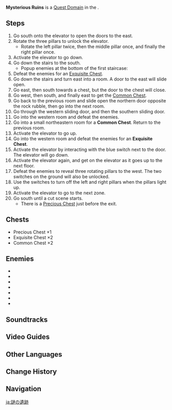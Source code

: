 {{Domain Infobox
|image        = Domain Mysterious Ruins.png
|type         = Quest
|description  = Mysterious ruins that have been hidden deep under layers of sand. An incomprehensible power seems to flow within...
|subarea      = The Mausoleum of King Deshret
|area         = Hypostyle Desert
|subregion    = Great Red Sand
|region       = Sumeru
|requiredAR   = 35
|recLevel     = WL-dependent
|recElements  = Pyro,Electro,Cryo
|quest        = Secret of the Scorching Desert
|quest_type   = Archon
}}
'''Mysterious Ruins''' is a [[Quest Domain]] in the {{Quest|Secret of the Scorching Desert}}.

==Steps==
# Go south onto the elevator to open the doors to the east.
# Rotate the three pillars to unlock the elevator.
#* Rotate the left pillar twice, then the middle pillar once, and finally the right pillar once.
# Activate the elevator to go down.
# Go down the stairs to the south.
#* Popup enemies at the bottom of the first staircase:{{Enemy List|Floating Dendro Fungus*4}}
# Defeat the enemies for an [[Exquisite Chest]].{{Enemy List|Floating Hydro Fungus;Floating Dendro Fungus;Grounded Hydroshroom;Winged Dendroshroom}}
# Go down the stairs and turn east into a room. A door to the east will slide open.
# Go east, then south towards a chest, but the door to the chest will close.
# Go west, then south, and finally east to get the [[Common Chest]].
# Go back to the previous room and slide open the northern door opposite the rock rubble, then go into the next room.
# Go through the western sliding door, and then the southern sliding door.
# Go into the western room and defeat the enemies.{{Enemy List|Floating Hydro Fungus;Floating Dendro Fungus;Stretchy Anemo Fungus;Stretchy Geo Fungus}}
# Go into a small northeastern room for a '''Common Chest'''. Return to the previous room.
# Activate the elevator to go up.
# Go into the western room and defeat the enemies for an '''Exquisite Chest'''.{{Enemy List|Stretchy Geo Fungus*3;Grounded Geoshroom*2}}
# Activate the elevator by interacting with the blue switch next to the door. The elevator will go down.
# Activate the elevator again, and get on the elevator as it goes up to the next floor.
# Defeat the enemies to reveal three rotating pillars to the west. The two switches on the ground will also be unlocked.{{Enemy List|Grounded Hydroshroom*2;Winged Dendroshroom*2}}
# Use the switches to turn off the left and right pillars when the pillars light up.
# Activate the elevator to go to the next zone.
# Go south until a cut scene starts.
#* There is a [[Precious Chest]] just before the exit.

==Chests== 
* Precious Chest ×1
* Exquisite Chest ×2
* Common Chest ×2

==Enemies==
*{{Enemy|Floating Hydro Fungus}}
*{{Enemy|Floating Dendro Fungus}}
*{{Enemy|Stretchy Anemo Fungus}}
*{{Enemy|Stretchy Geo Fungus}}
*{{Enemy|Grounded Hydroshroom}}
*{{Enemy|Grounded Geoshroom}}
*{{Enemy|Winged Dendroshroom}}

==Soundtracks==
{{Soundtracks by Category Table|type=domain}}

==Video Guides==
{{EVT
|video1 = https://youtu.be/1QQwgpe46ZI
|caption1 = Mysterious Ruins Guide (5 Chests)
}}

==Other Languages==
{{Other Languages
|en      = Mysterious Ruins
|zhs     = 神秘的遗迹
|zhs_rm  = Shénmì de Yíjì
|zht     = 神秘的遺蹟
|zht_rm  = Shénmì de Yíjī
|zh_tl   = Mysterious Ruins
|ja      = 謎の遺跡
|ja_rm   = Nazo no Iseki
|ja_tl   = Mysterious Ruins
|ko      = 신비한 유적
|ko_tl   = Mysterious Ruins
|es      = Ruinas misteriosas
|es_tl   = Mysterious Ruins
|fr      = Ruines mystérieuses
|fr_tl   = Mysterious Ruins
|ru      = Мистические руины
|ru_tl   = Mystical Ruins
|th      = โบราณสถานสุดลึกลับ
|th_rm   = 
|th_tl   = 
|vi      = Di Tích Thần Bí
|vi_tl   =Mysterious Ruins 
|de      = Mysteriöse Ruine
|de_tl   = Mysterious Ruin
|id      = Mysterious Ruins
|pt      = Ruínas Misteriosas
|pt_tl   = 
|tr      = Gizemli Harabeler
|tr_tl   = 
|it      = Rovine misteriose
|it_tl   = 
}}

==Change History==
{{Change History|3.1}}

==Navigation==
{{Domain Navbox|Temporary}}

[[ja:謎の遺跡]]